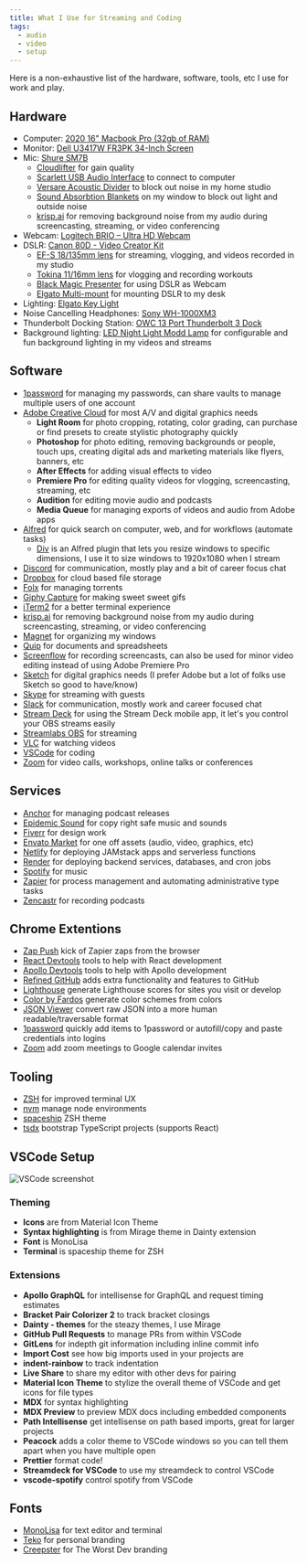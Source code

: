 ```yaml
---
title: What I Use for Streaming and Coding
tags:
  - audio
  - video
  - setup
---
```


Here is a non-exhaustive list of the hardware, software, tools, etc I use for work and play.

## Hardware

- Computer: [2020 16" Macbook Pro (32gb of RAM)](https://www.apple.com/macbook-pro/)
- Monitor: [Dell U3417W FR3PK 34-Inch Screen](https://www.amazon.com/gp/product/B01IOO4TIM/)
- Mic: [Shure SM7B](https://www.shure.com/en-US/products/microphones/sm7b)
  - [Cloudlifter](https://www.cloudmicrophones.com/cloudlifter-cl-1) for gain quality
  - [Scarlett USB Audio Interface](https://store.focusrite.com/en-gb/product/scarlett-solo-3rd-gen/MOSC0024) to connect to computer
  - [Versare Acoustic Divider](https://www.versare.com/shop/) to block out noise in my home studio
  - [Sound Absorbtion Blankets](https://www.amazon.com/gp/product/B07ZQN747S/) on my window to block out light and outside noise
  - [krisp.ai](https://krisp.ai) for removing background noise from my audio during screencasting, streaming, or video conferencing
- Webcam: [Logitech BRIO – Ultra HD Webcam](https://www.amazon.com/gp/product/B01N5UOYC4/)
- DSLR: [Canon 80D - Video Creator Kit](https://www.bhphotovideo.com/c/product/1261371-REG/canon_1263c103_eos_80d_dslr_camera.html)
  - [EF-S 18/135mm lens](https://www.bhphotovideo.com/c/product/1275328-REG/canon_ca18135stmwb_ef_s_18_135mm_f_3_5_5_6_is.html) for streaming, vlogging, and videos recorded in my studio
  - [Tokina 11/16mm lens](https://www.bhphotovideo.com/c/product/1512054-REG/tokina_atx_i_af116cfc_atx_i_11_16mm_f_2_8_cf.html?sts=pi&pim=Y) for vlogging and recording workouts
  - [Black Magic Presenter](https://www.blackmagicdesign.com/products/blackmagicwebpresenter) for using DSLR as Webcam
  - [Elgato Multi-mount](https://www.elgato.com/en/gaming/multi-mount) for mounting DSLR to my desk
- Lighting: [Elgato Key Light](https://www.elgato.com/en/gaming/key-light)
- Noise Cancelling Headphones: [Sony WH-1000XM3](https://www.sony.com/electronics/headband-headphones/wh-1000xm3)
- Thunderbolt Docking Station: [OWC 13 Port Thunderbolt 3 Dock](https://www.amazon.com/OWC-Port-Thunderbolt-Dock-Space/dp/B01N51P3BB)
- Background lighting: [LED Night Light Modd Lamp](https://www.amazon.com/gp/product/B01E7684I2/) for configurable and fun background lighting in my videos and streams

## Software

- [1password](https://1password.com/) for managing my passwords, can share vaults to manage multiple users of one account
- [Adobe Creative Cloud](https://www.adobe.com/creativecloud.html) for most A/V and digital graphics needs
  - **Light Room** for photo cropping, rotating, color grading, can purchase or find presets to create stylistic photography quickly
  - **Photoshop** for photo editing, removing backgrounds or people, touch ups, creating digital ads and marketing materials like flyers, banners, etc
  - **After Effects** for adding visual effects to video
  - **Premiere Pro** for editing quality videos for vlogging, screencasting, streaming, etc
  - **Audition** for editing movie audio and podcasts
  - **Media Queue** for managing exports of videos and audio from Adobe apps
- [Alfred](https://www.alfredapp.com/) for quick search on computer, web, and for workflows (automate tasks)
  - [Div](http://www.packal.org/workflow/div) is an Alfred plugin that lets you resize windows to specific dimensions, I use it to size windows to 1920x1080 when I stream
- [Discord](https://discordapp.com/) for communication, mostly play and a bit of career focus chat
- [Dropbox](https://dropbox.com) for cloud based file storage
- [Folx](https://mac.eltima.com/download-manager.html) for managing torrents
- [Giphy Capture](https://giphy.com/apps/giphycapture) for making sweet sweet gifs
- [iTerm2](https://www.iterm2.com/) for a better terminal experience
- [krisp.ai](https://krisp.ai) for removing background noise from my audio during screencasting, streaming, or video conferencing
- [Magnet](https://magnet.crowdcafe.com/) for organizing my windows
- [Quip](https://quip.com/) for documents and spreadsheets
- [Screenflow](https://www.telestream.net/screenflow/) for recording screencasts, can also be used for minor video editing instead of using Adobe Premiere Pro
- [Sketch](https://www.sketch.com/) for digital graphics needs (I prefer Adobe but a lot of folks use Sketch so good to have/know)
- [Skype](https://www.skype.com/en/content-creators/) for streaming with guests
- [Slack](https://slack.com) for communication, mostly work and career focused chat
- [Stream Deck](https://www.elgato.com/en/gaming/downloads) for using the Stream Deck mobile app, it let's you control your OBS streams easily
- [Streamlabs OBS](https://streamlabs.com/) for streaming
- [VLC](https://www.videolan.org/vlc/index.html) for watching videos
- [VSCode](https://code.visualstudio.com/) for coding
- [Zoom](https://zoom.us/) for video calls, workshops, online talks or conferences

## Services

- [Anchor](https://anchor.fm/) for managing podcast releases
- [Epidemic Sound](https://epidemicsound.com) for copy right safe music and sounds
- [Fiverr](https://www.fiverr.com/) for design work
- [Envato Market](https://graphicriver.net/) for one off assets (audio, video, graphics, etc)
- [Netlify](https://www.netlify.com/) for deploying JAMstack apps and serverless functions
- [Render](https://render.com/) for deploying backend services, databases, and cron jobs
- [Spotify](https://spotify.com) for music
- [Zapier](https://zapier.com) for process management and automating administrative type tasks
- [Zencastr](https://zencastr.com/) for recording podcasts

## Chrome Extentions

- [Zap Push](https://chrome.google.com/webstore/detail/zapier/ngghlnfmdgnpegcmbpgehkbhkhkbkjpj?hl=en) kick of Zapier zaps from the browser
- [React Devtools](https://chrome.google.com/webstore/detail/react-developer-tools/fmkadmapgofadopljbjfkapdkoienihi?hl=en) tools to help with React development
- [Apollo Devtools](https://chrome.google.com/webstore/detail/apollo-client-developer-t/jdkknkkbebbapilgoeccciglkfbmbnfm?hl=en-US) tools to help with Apollo development
- [Refined GitHub](https://chrome.google.com/webstore/detail/refined-github/hlepfoohegkhhmjieoechaddaejaokhf?hl=en) adds extra functionality and features to GitHub
- [Lighthouse](https://chrome.google.com/webstore/detail/lighthouse/blipmdconlkpinefehnmjammfjpmpbjk?hl=en) generate Lighthouse scores for sites you visit or develop
- [Color by Fardos](https://chrome.google.com/webstore/detail/color-by-fardos/iibpgpkhpfggipbacjfeijkloidhmiei?hl=en-US) generate color schemes from colors
- [JSON Viewer](https://chrome.google.com/webstore/detail/json-viewer/gbmdgpbipfallnflgajpaliibnhdgobh?hl=en-US) convert raw JSON into a more human readable/traversable format
- [1password](https://chrome.google.com/webstore/detail/1password-extension-deskt/aomjjhallfgjeglblehebfpbcfeobpgk?hl=en) quickly add items to 1password or autofill/copy and paste credentials into logins
- [Zoom](https://chrome.google.com/webstore/detail/zoom-scheduler/kgjfgplpablkjnlkjmjdecgdpfankdle?hl=en-US) add zoom meetings to Google calendar invites

## Tooling

- [ZSH](https://ohmyz.sh/) for improved terminal UX
- [nvm](https://github.com/nvm-sh/nvm) manage node environments
- [spaceship](https://github.com/denysdovhan/spaceship-prompt) ZSH theme
- [tsdx](https://github.com/jaredpalmer/tsdx) bootstrap TypeScript projects (supports React)

## VSCode Setup

![VSCode screenshot](../assets/vscode-screenshot.png)

### Theming

- **Icons** are from Material Icon Theme
- **Syntax highlighting** is from Mirage theme in Dainty extension
- **Font** is MonoLisa
- **Terminal** is spaceship theme for ZSH

### Extensions

- **Apollo GraphQL** for intellisense for GraphQL and request timing estimates
- **Bracket Pair Colorizer 2** to track bracket closings
- **Dainty - themes** for the steazy themes, I use Mirage
- **GitHub Pull Requests** to manage PRs from within VSCode
- **GitLens** for indepth git information including inline commit info
- **Import Cost** see how big imports used in your projects are
- **indent-rainbow** to track indentation
- **Live Share** to share my editor with other devs for pairing
- **Material Icon Theme** to stylize the overall theme of VSCode and get icons for file types
- **MDX** for syntax highlighting
- **MDX Preview** to preview MDX docs including embedded components
- **Path Intellisense** get intellisense on path based imports, great for larger projects
- **Peacock** adds a color theme to VSCode windows so you can tell them apart when you have multiple open
- **Prettier** format code!
- **Streamdeck for VSCode** to use my streamdeck to control VSCode
- **vscode-spotify** control spotify from VSCode

## Fonts

- [MonoLisa](https://monolisa.dev/) for text editor and terminal
- [Teko](https://fonts.google.com/specimen/Teko) for personal branding
- [Creepster](https://fonts.google.com/specimen/Creepster) for The Worst Dev branding
